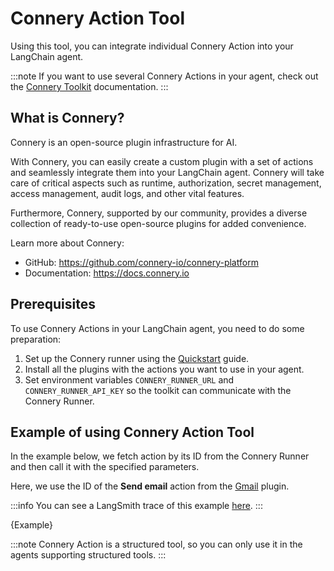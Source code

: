 
# Connery Action Tool

Using this tool, you can integrate individual Connery Action into your LangChain agent.

:::note
If you want to use several Connery Actions in your agent,
check out the [Connery Toolkit](/docs/integrations/toolkits/connery) documentation.
:::

## What is Connery?

Connery is an open-source plugin infrastructure for AI.

With Connery, you can easily create a custom plugin with a set of actions and seamlessly integrate them into your LangChain agent.
Connery will take care of critical aspects such as runtime, authorization, secret management, access management, audit logs, and other vital features.

Furthermore, Connery, supported by our community, provides a diverse collection of ready-to-use open-source plugins for added convenience.

Learn more about Connery:

- GitHub: https://github.com/connery-io/connery-platform
- Documentation: https://docs.connery.io

## Prerequisites

To use Connery Actions in your LangChain agent, you need to do some preparation:

1. Set up the Connery runner using the [Quickstart](https://docs.connery.io/docs/platform/quick-start/) guide.
2. Install all the plugins with the actions you want to use in your agent.
3. Set environment variables `CONNERY_RUNNER_URL` and `CONNERY_RUNNER_API_KEY` so the toolkit can communicate with the Connery Runner.

## Example of using Connery Action Tool

In the example below, we fetch action by its ID from the Connery Runner and then call it with the specified parameters.

Here, we use the ID of the **Send email** action from the [Gmail](https://github.com/connery-io/gmail) plugin.

:::info
You can see a LangSmith trace of this example [here](https://smith.langchain.com/public/c4b6723d-f91c-440c-8682-16ec8297a602/r).
:::

<CodeBlock language="typescript">{Example}</CodeBlock>

:::note
Connery Action is a structured tool, so you can only use it in the agents supporting structured tools.
:::
